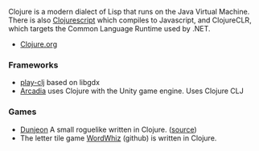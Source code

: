 Clojure is a modern dialect of Lisp that runs on the Java Virtual Machine. There is also [[Clojurescript]] which compiles to Javascript, and ClojureCLR, which targets the Common Language Runtime used by .NET.

* [http://clojure.org/ Clojure.org]

=== Frameworks ===
* [https://github.com/oakes/play-clj play-clj] based on libgdx
* [https://github.com/arcadia-unity/Arcadia Arcadia] uses Clojure with the Unity game engine. Uses Clojure CLJ

=== Games ===

* [http://thomcc.github.com/dunjeon/ Dunjeon] A small roguelike written in Clojure. ([https://github.com/thomcc/dunjeon source])
* The letter tile game [https://github.com/rlonstein/wordwhiz WordWhiz] (github) is written in Clojure.